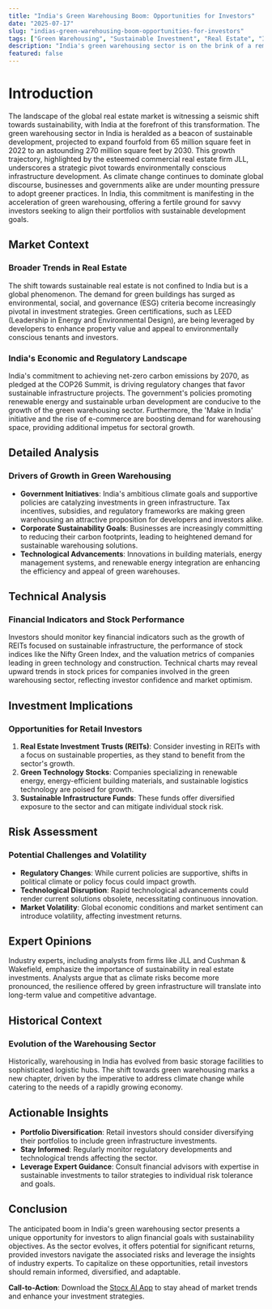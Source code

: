 ```yaml
---
title: "India's Green Warehousing Boom: Opportunities for Investors"
date: "2025-07-17"
slug: "indias-green-warehousing-boom-opportunities-for-investors"
tags: ["Green Warehousing", "Sustainable Investment", "Real Estate", "India Market", "REITs", "Green Technology", "Investment Strategies", "ESG Investing", "Market Trends", "Renewable Energy"]
description: "India's green warehousing sector is on the brink of a remarkable expansion, poised to grow fourfold from 65 million square feet in 2022 to 270 million square feet by 2030, according to a recent report by JLL, a leading commercial real estate and investment management firm. This anticipated growth is driven by increasing demand for sustainable infrastructure, fueled by both government policy shifts and corporate sustainability goals. The sector's growth presents a myriad of opportunities for investors, particularly in real estate and renewable energy sectors. Retail investors should consider the implications of this growth, which could significantly impact real estate investment trusts (REITs), sustainable infrastructure funds, and green technology stocks. However, the sector is not without risks, including regulatory changes, technological advancements, and market volatility. This comprehensive article explores the market context, detailed analysis of the growth drivers, investment implications, and expert opinions to provide a holistic view of the potential opportunities and risks within India's burgeoning green warehousing market."
featured: false
---
```


# Introduction

The landscape of the global real estate market is witnessing a seismic shift towards sustainability, with India at the forefront of this transformation. The green warehousing sector in India is heralded as a beacon of sustainable development, projected to expand fourfold from 65 million square feet in 2022 to an astounding 270 million square feet by 2030. This growth trajectory, highlighted by the esteemed commercial real estate firm JLL, underscores a strategic pivot towards environmentally conscious infrastructure development. As climate change continues to dominate global discourse, businesses and governments alike are under mounting pressure to adopt greener practices. In India, this commitment is manifesting in the acceleration of green warehousing, offering a fertile ground for savvy investors seeking to align their portfolios with sustainable development goals.

## Market Context

### Broader Trends in Real Estate

The shift towards sustainable real estate is not confined to India but is a global phenomenon. The demand for green buildings has surged as environmental, social, and governance (ESG) criteria become increasingly pivotal in investment strategies. Green certifications, such as LEED (Leadership in Energy and Environmental Design), are being leveraged by developers to enhance property value and appeal to environmentally conscious tenants and investors.

### India's Economic and Regulatory Landscape

India's commitment to achieving net-zero carbon emissions by 2070, as pledged at the COP26 Summit, is driving regulatory changes that favor sustainable infrastructure projects. The government's policies promoting renewable energy and sustainable urban development are conducive to the growth of the green warehousing sector. Furthermore, the 'Make in India' initiative and the rise of e-commerce are boosting demand for warehousing space, providing additional impetus for sectoral growth.

## Detailed Analysis

### Drivers of Growth in Green Warehousing

- **Government Initiatives**: India's ambitious climate goals and supportive policies are catalyzing investments in green infrastructure. Tax incentives, subsidies, and regulatory frameworks are making green warehousing an attractive proposition for developers and investors alike.
- **Corporate Sustainability Goals**: Businesses are increasingly committing to reducing their carbon footprints, leading to heightened demand for sustainable warehousing solutions.
- **Technological Advancements**: Innovations in building materials, energy management systems, and renewable energy integration are enhancing the efficiency and appeal of green warehouses.

## Technical Analysis

### Financial Indicators and Stock Performance

Investors should monitor key financial indicators such as the growth of REITs focused on sustainable infrastructure, the performance of stock indices like the Nifty Green Index, and the valuation metrics of companies leading in green technology and construction. Technical charts may reveal upward trends in stock prices for companies involved in the green warehousing sector, reflecting investor confidence and market optimism.

## Investment Implications

### Opportunities for Retail Investors

1. **Real Estate Investment Trusts (REITs)**: Consider investing in REITs with a focus on sustainable properties, as they stand to benefit from the sector's growth.
2. **Green Technology Stocks**: Companies specializing in renewable energy, energy-efficient building materials, and sustainable logistics technology are poised for growth.
3. **Sustainable Infrastructure Funds**: These funds offer diversified exposure to the sector and can mitigate individual stock risk.

## Risk Assessment

### Potential Challenges and Volatility

- **Regulatory Changes**: While current policies are supportive, shifts in political climate or policy focus could impact growth.
- **Technological Disruption**: Rapid technological advancements could render current solutions obsolete, necessitating continuous innovation.
- **Market Volatility**: Global economic conditions and market sentiment can introduce volatility, affecting investment returns.

## Expert Opinions

Industry experts, including analysts from firms like JLL and Cushman & Wakefield, emphasize the importance of sustainability in real estate investments. Analysts argue that as climate risks become more pronounced, the resilience offered by green infrastructure will translate into long-term value and competitive advantage.

## Historical Context

### Evolution of the Warehousing Sector

Historically, warehousing in India has evolved from basic storage facilities to sophisticated logistic hubs. The shift towards green warehousing marks a new chapter, driven by the imperative to address climate change while catering to the needs of a rapidly growing economy.

## Actionable Insights

- **Portfolio Diversification**: Retail investors should consider diversifying their portfolios to include green infrastructure investments.
- **Stay Informed**: Regularly monitor regulatory developments and technological trends affecting the sector.
- **Leverage Expert Guidance**: Consult financial advisors with expertise in sustainable investments to tailor strategies to individual risk tolerance and goals.

## Conclusion

The anticipated boom in India's green warehousing sector presents a unique opportunity for investors to align financial goals with sustainability objectives. As the sector evolves, it offers potential for significant returns, provided investors navigate the associated risks and leverage the insights of industry experts. To capitalize on these opportunities, retail investors should remain informed, diversified, and adaptable.

**Call-to-Action**: Download the [Stocx AI App](https://stocx.co) to stay ahead of market trends and enhance your investment strategies.
